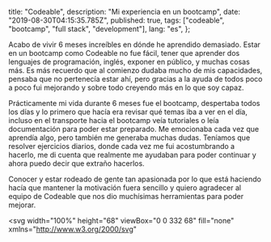 
  title: "Codeable",
  description: "Mi experiencia en un bootcamp",
  date: "2019-08-30T04:15:35.785Z",
  published: true,
  tags: ["codeable", "bootcamp", "full stack", "development"],
  lang: "es",
};


Acabo de vivir 6 meses increíbles en dónde he aprendido demasiado. Estar en un bootcamp como Codeable no fue fácil, tener que aprender dos lenguajes de programación, inglés, exponer en público, y muchas cosas más. Es más recuerdo que al comienzo dudaba mucho de mis capacidades, pensaba que no pertenecía estar ahí, pero gracias a la ayuda de todos poco a poco fui mejorando y sobre todo creyendo más en lo que soy capaz.

Prácticamente mi vida durante 6 meses fue el bootcamp, despertaba todos los días y lo primero que hacía era revisar qué temas iba a ver en el día, incluso en el transporte hacia el bootcamp veía tutoriales o leía documentación para poder estar preparado. Me emocionaba cada vez que aprendía algo, pero también me generaba muchas dudas. Teníamos que resolver ejercicios diarios, donde cada vez me fui acostumbrando a hacerlo, me di cuenta que realmente me ayudaban para poder continuar y ahora puedo decir que extraño hacerlos.

Conocer y estar rodeado de gente tan apasionada por lo que está haciendo hacía que mantener la motivación fuera sencillo y quiero agradecer al equipo de Codeable que nos dio muchísimas herramientas para poder mejorar.

<svg
  width="100%"
  height="68"
  viewBox="0 0 332 68"
  fill="none"
  xmlns="http://www.w3.org/2000/svg"
>
  <path
    d="M19.1197 67.3602C10.8795 65.0484 6.75946 59.7266 6.75946 51.3949V44.5625C6.75946 39.7329 4.72231 37.3181 0.648026 37.3181V30.2109C4.63076 30.2109 6.6679 27.9335 6.75946 23.3785V16.0997C6.75946 11.8652 7.78947 8.44326 9.84951 5.83388C11.9095 3.22451 14.9996 1.33614 19.1197 0.168792L21.0424 5.69655C19.3028 6.33745 17.9866 7.45902 17.094 9.06127C16.2013 10.6406 15.732 12.838 15.6863 15.6534V22.8635C15.6863 28.0365 13.6377 31.6644 9.5405 33.7473C13.6377 35.8531 15.6863 39.504 15.6863 44.6998V51.9786C15.8007 57.3347 17.5861 60.6079 21.0424 61.7981L19.1197 67.3602ZM41.471 47.6869C43.3022 47.6869 44.79 47.1833 45.9344 46.1762C47.0789 45.1691 47.674 43.83 47.7198 42.1591H57.0243C57.0014 44.6769 56.3147 46.9888 54.9642 49.0946C53.6138 51.1775 51.7597 52.8026 49.4021 53.97C47.0674 55.1144 44.4809 55.6867 41.6427 55.6867C36.3324 55.6867 32.1436 54.0043 29.0765 50.6396C26.0093 47.252 24.4757 42.5826 24.4757 36.6314V35.979C24.4757 30.2567 25.9979 25.6903 29.0421 22.2798C32.0864 18.8693 36.2637 17.1641 41.574 17.1641C46.2205 17.1641 49.94 18.4916 52.7325 21.1468C55.5479 23.7791 56.9785 27.2926 57.0243 31.6873H47.7198C47.674 29.7646 47.0789 28.2081 45.9344 27.0179C44.79 25.8048 43.2793 25.1982 41.4023 25.1982C39.0905 25.1982 37.3395 26.0451 36.1493 27.7389C34.9819 29.4098 34.3982 32.1336 34.3982 35.9104V36.9404C34.3982 40.7629 34.9819 43.5096 36.1493 45.1805C37.3166 46.8514 39.0905 47.6869 41.471 47.6869ZM61.1443 36.082C61.1443 32.3969 61.8539 29.1123 63.273 26.2282C64.6922 23.3442 66.7293 21.1125 69.3845 19.5331C72.0625 17.9537 75.164 17.1641 78.6889 17.1641C83.7017 17.1641 87.7874 18.6976 90.9461 21.7648C94.1277 24.832 95.9017 28.9978 96.2679 34.2623L96.3366 36.803C96.3366 42.5025 94.7457 47.0803 91.5641 50.5366C88.3825 53.97 84.1137 55.6867 78.7576 55.6867C73.4015 55.6867 69.1212 53.97 65.9167 50.5366C62.7351 47.1032 61.1443 42.4338 61.1443 36.5284V36.082ZM71.0668 36.803C71.0668 40.328 71.7306 43.0289 73.0582 44.9058C74.3858 46.7599 76.2856 47.6869 78.7576 47.6869C81.161 47.6869 83.0379 46.7713 84.3884 44.9402C85.7388 43.0861 86.4141 40.1334 86.4141 36.082C86.4141 32.6258 85.7388 29.9477 84.3884 28.0479C83.0379 26.1481 81.1381 25.1982 78.6889 25.1982C76.2627 25.1982 74.3858 26.1481 73.0582 28.0479C71.7306 29.9248 71.0668 32.8432 71.0668 36.803ZM100.903 36.1507C100.903 30.3597 102.196 25.7475 104.783 22.3141C107.392 18.8808 110.951 17.1641 115.461 17.1641C119.077 17.1641 122.064 18.5145 124.422 21.2155V2.26316H134.378V55H125.417L124.937 51.0516C122.465 54.1417 119.283 55.6867 115.392 55.6867C111.02 55.6867 107.507 53.97 104.851 50.5366C102.219 47.0803 100.903 42.285 100.903 36.1507ZM110.825 36.8717C110.825 40.3509 111.432 43.0175 112.645 44.8715C113.858 46.7255 115.621 47.6525 117.933 47.6525C121 47.6525 123.163 46.3593 124.422 43.7728V29.1123C123.186 26.5258 121.046 25.2325 118.001 25.2325C113.217 25.2325 110.825 29.1123 110.825 36.8717ZM159.168 55.6867C153.72 55.6867 149.279 54.0158 145.846 50.6739C142.436 47.3321 140.73 42.8801 140.73 37.3181V36.3567C140.73 32.6258 141.451 29.2954 142.893 26.3655C144.335 23.4128 146.372 21.1468 149.005 19.5674C151.66 17.9652 154.681 17.1641 158.069 17.1641C163.15 17.1641 167.144 18.7663 170.051 21.9708C172.981 25.1753 174.446 29.7188 174.446 35.6014V39.6528H150.79C151.111 42.079 152.072 44.0246 153.674 45.4895C155.299 46.9544 157.348 47.6869 159.82 47.6869C163.642 47.6869 166.629 46.3021 168.781 43.5325L173.656 48.9916C172.169 51.0974 170.154 52.7454 167.614 53.9356C165.073 55.103 162.258 55.6867 159.168 55.6867ZM158.035 25.1982C156.066 25.1982 154.464 25.862 153.228 27.1896C152.015 28.5171 151.236 30.4169 150.893 32.889H164.695V32.0993C164.65 29.9019 164.054 28.2081 162.91 27.0179C161.765 25.8048 160.14 25.1982 158.035 25.1982ZM311.507 61.7981C314.986 60.5621 316.772 57.2431 316.863 51.8413V44.5625C316.863 39.3895 318.957 35.7959 323.146 33.7817C318.957 31.7674 316.863 28.1166 316.863 22.8292V15.6534C316.772 10.3202 314.986 7.00123 311.507 5.69655L313.43 0.168792C317.527 1.31325 320.605 3.19017 322.665 5.79955C324.726 8.38603 325.767 11.7851 325.79 15.9967V23.3785C325.881 27.9335 327.919 30.2109 331.901 30.2109V37.3181C327.827 37.3181 325.79 39.71 325.79 44.4938V51.9443C325.607 59.9555 321.487 65.0942 313.43 67.3602L311.507 61.7981Z"
    fill="#31363B"
  />
  <path
    d="M201.639 55C201.181 54.1073 200.849 52.9972 200.643 51.6696C198.24 54.3477 195.115 55.6867 191.27 55.6867C187.63 55.6867 184.609 54.6338 182.206 52.528C179.825 50.4221 178.635 47.767 178.635 44.5625C178.635 40.6255 180.088 37.6042 182.995 35.4984C185.925 33.3925 190.148 32.3282 195.664 32.3053H200.231V30.1766C200.231 28.4599 199.785 27.0866 198.892 26.0565C198.022 25.0265 196.637 24.5115 194.737 24.5115C193.067 24.5115 191.75 24.9121 190.789 25.7132C189.851 26.5143 189.381 27.613 189.381 29.0093H179.459C179.459 26.8577 180.123 24.8663 181.45 23.0352C182.778 21.204 184.655 19.7734 187.081 18.7434C189.507 17.6905 192.231 17.1641 195.252 17.1641C199.83 17.1641 203.458 18.32 206.136 20.6318C208.837 22.9207 210.188 26.1481 210.188 30.3139V46.4165C210.211 49.9415 210.703 52.6081 211.664 54.4163V55H201.639ZM193.433 48.0989C194.898 48.0989 196.248 47.7784 197.484 47.1375C198.72 46.4738 199.636 45.5925 200.231 44.4938V38.1077H196.523C191.556 38.1077 188.912 39.8244 188.592 43.2578L188.557 43.8415C188.557 45.0775 188.992 46.0961 189.862 46.8972C190.732 47.6983 191.922 48.0989 193.433 48.0989ZM251.285 36.7687C251.285 42.7199 250.015 47.3664 247.474 50.7083C244.934 54.0272 241.386 55.6867 236.831 55.6867C232.802 55.6867 229.586 54.1417 227.183 51.0516L226.737 55H217.81V2.26316H227.732V21.1811C230.021 18.5031 233.031 17.1641 236.762 17.1641C241.294 17.1641 244.842 18.835 247.406 22.1768C249.992 25.4958 251.285 30.1766 251.285 36.2194V36.7687ZM241.363 36.0477C241.363 32.2939 240.768 29.5586 239.578 27.8419C238.387 26.1023 236.613 25.2325 234.256 25.2325C231.097 25.2325 228.923 26.5258 227.732 29.1123V43.7728C228.945 46.3822 231.143 47.6869 234.324 47.6869C237.529 47.6869 239.635 46.1075 240.642 42.9488C241.123 41.4381 241.363 39.1377 241.363 36.0477ZM267.903 55H257.946V2.26316H267.903V55ZM293.207 55.6867C287.759 55.6867 283.319 54.0158 279.885 50.6739C276.475 47.3321 274.77 42.8801 274.77 37.3181V36.3567C274.77 32.6258 275.491 29.2954 276.933 26.3655C278.375 23.4128 280.412 21.1468 283.044 19.5674C285.699 17.9652 288.721 17.1641 292.108 17.1641C297.19 17.1641 301.184 18.7663 304.091 21.9708C307.021 25.1753 308.486 29.7188 308.486 35.6014V39.6528H284.83C285.15 42.079 286.111 44.0246 287.714 45.4895C289.339 46.9544 291.387 47.6869 293.859 47.6869C297.682 47.6869 300.669 46.3021 302.821 43.5325L307.696 48.9916C306.208 51.0974 304.194 52.7454 301.653 53.9356C299.112 55.103 296.297 55.6867 293.207 55.6867ZM292.074 25.1982C290.106 25.1982 288.503 25.862 287.267 27.1896C286.054 28.5171 285.276 30.4169 284.933 32.889H298.735V32.0993C298.689 29.9019 298.094 28.2081 296.949 27.0179C295.805 25.8048 294.18 25.1982 292.074 25.1982Z"
    fill="#999B9E"
  />
</svg>
